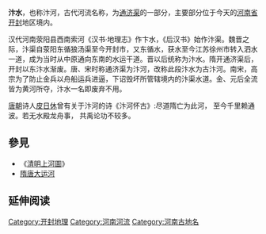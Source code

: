 '''汴水'''，也称汴河，古代河流名称，为[[通济渠|通济渠]]的一部分，主要部分位于今天的[[河南省|河南省]][[开封|开封]]地区境内。

汉代河南荥阳县西南索河《汉书·地理志》作卞水，《后汉书》始作汴渠。魏晋之际，汴渠自荥阳东循狼汤渠至今开封市，又东循水，获水至今江苏徐州市转入泗水一道，成为当时从中原通向东南的水运干道。晋以后统称为汴水。隋开通济渠后，开封以东汴水渐废。唐、宋时称通济渠为汴河，改称此段汴水为古汴河。南宋，高宗为了防止金兵以舟船运兵进逼，下诏毁坏所管辖境内的汴渠水道。金、元后全流皆为黄河所夺，汴水一名即废弃不用。

[[唐朝|唐朝]]诗人[[皮日休|皮日休]]曾有关于汴河的诗《汴河怀古》:尽道隋亡为此河， 至今千里赖通波。若无水殿龙舟事， 共禹论功不较多。

==參見==
*《[[清明上河圖|清明上河圖]]》
* [[隋唐大运河|隋唐大运河]]

== 延伸阅读 ==
{{Wikisource further reading}}

{{中国地理小作品}}
{{汴京八景}}
[[Category:开封地理|Category:开封地理]]
[[Category:河南河流|Category:河南河流]]
[[Category:河南古地名|Category:河南古地名]]